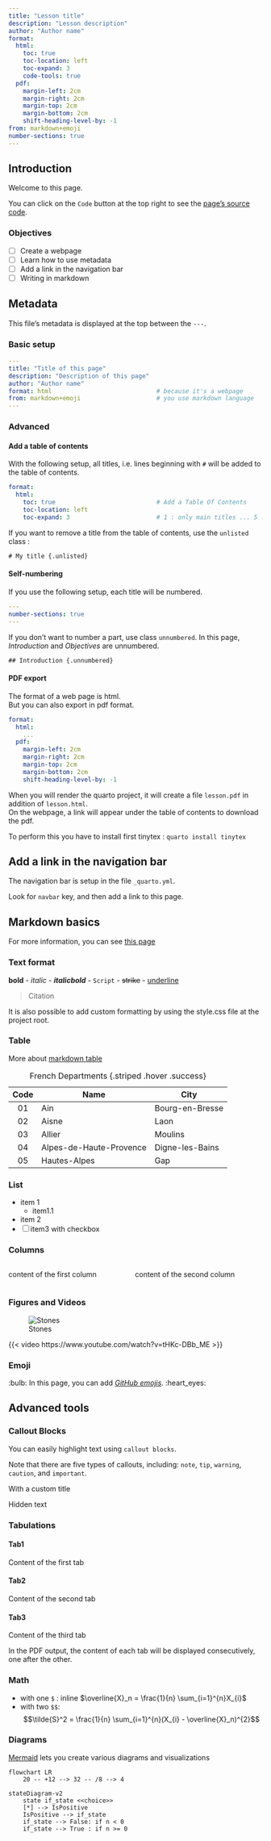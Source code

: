 ```yaml
---
title: "Lesson title"
description: "Lesson description"
author: "Author name"
format:
  html:
    toc: true
    toc-location: left
    toc-expand: 3
    code-tools: true
  pdf:
    margin-left: 2cm
    margin-right: 2cm
    margin-top: 2cm
    margin-bottom: 2cm
    shift-heading-level-by: -1
from: markdown+emoji
number-sections: true
---
```



## Introduction {.unnumbered}

Welcome to this page.

::: {.callout-important}
You can click on the `Code` button at the top right to see the [page's source code]{.underline}.
:::


### Objectives {.unnumbered}

- [ ] Create a webpage
- [ ] Learn how to use metadata
- [ ] Add a link in the navigation bar
- [ ] Writing in markdown


## Metadata

This file's metadata is displayed at the top between the `---`.

### Basic setup

```yaml
---
title: "Title of this page"
description: "Description of this page"
author: "Author name"
format: html                             # because it's a webpage
from: markdown+emoji                     # you use markdown language
---
```

### Advanced

#### Add a table of contents

With the following setup, all titles, i.e. lines beginning with `#` will be added to the table of contents.

```yaml
format:
  html:
    toc: true                            # Add a Table Of Contents
    toc-location: left
    toc-expand: 3                        # 1 : only main titles ... 5 : highly detailed
```

If you want to remove a title from the table of contents, use the `unlisted` class :

```
# My title {.unlisted}
```

#### Self-numbering

If you use the following setup, each title will be numbered.  

```yaml
---
number-sections: true
---
```

If you don't want to number a part, use class `unnumbered`. In this page, *Introduction* and *Objectives* are unnumbered.

```
## Introduction {.unnumbered}
```


#### PDF export

The format of a web page is html.  
But you can also export in pdf format.

```yaml
format:
  html:
    ...
  pdf: 
    margin-left: 2cm
    margin-right: 2cm
    margin-top: 2cm
    margin-bottom: 2cm
    shift-heading-level-by: -1
```

When you will render the quarto project, it will create a file `lesson.pdf` in addition of `lesson.html`.  
On the webpage, a link will appear under the table of contents to download the pdf.

::: {.callout-note}
To perform this you have to install first tinytex : `quarto install tinytex`
:::


## Add a link in the navigation bar

The navigation bar is setup in the file `_quarto.yml`.

Look for `navbar` key, and then add a link to this page.


## Markdown basics

For more information, you can see [this page ](https://quarto.org/docs/authoring/markdown-basics.html){.external target="_blank"}


### Text format

**bold** - *italic* - ***italicbold*** - `Script` - ~~strike~~ - [underline]{.underline}

> Citation

It is also possible to add [custom]{.green-box} formatting by using the [style.css]{.yellow-box} file at the project root.


### Table

More about [markdown table](https://quarto.org/docs/authoring/tables.html){.external target="_blank"}

| Code | Name                    | City                 |
|:----:|-------------------------|----------------------|
| 01   | Ain                     | Bourg-en-Bresse      |
| 02   | Aisne                   | Laon                 |
| 03   | Allier                  | Moulins              |
| 04   | Alpes-de-Haute-Provence | Digne-les-Bains      |
| 05   | Hautes-Alpes            | Gap                  |

: French Departments {.striped .hover .success}


### List

- item 1
  - item1.1
- item 2
- [ ] item3 with checkbox


### Columns

::: {.columns}

::: {.column}
content of the first column
:::

::: {.column}
content of the second column
:::

:::


### Figures and Videos

![Stones](img/stones.jpg)



{{< video https://www.youtube.com/watch?v=tHKc-DBb_ME >}}


### Emoji

:bulb: In this page, you can add [*GitHub emojis*](https://gist.github.com/rxaviers/7360908){target="_blank"}. :heart_eyes:


## Advanced tools


### Callout Blocks

You can easily highlight text using `callout blocks`.

::: {.callout-note}
Note that there are five types of callouts, including:
`note`, `tip`, `warning`, `caution`, and `important`.
:::


::: {.callout-important title="This is very very important"}
With a custom title
:::

::: {.callout-tip collapse="true" title="With hidden text"}
Hidden text
:::


### Tabulations

:::{.panel-tabset}

#### Tab1

Content of the first tab


#### Tab2

Content of the second tab


#### Tab3

Content of the third tab

:::

::: {.callout-caution}
In the PDF output, the content of each tab will be displayed consecutively, one after the other.
:::


### Math

- with one `$` : inline $\overline{X}_n = \frac{1}{n} \sum_{i=1}^{n}X_{i}$
- with two `$$`: $$\tilde{S}^2 = \frac{1}{n} \sum_{i=1}^{n}(X_{i} - \overline{X}_n)^{2}$$


### Diagrams 

[Mermaid](https://mermaid.js.org/){target="_blank"} lets you create various diagrams and visualizations

```mermaid
flowchart LR
    20 -- +12 --> 32 -- /8 --> 4
```


```mermaid
stateDiagram-v2
    state if_state <<choice>>
    [*] --> IsPositive
    IsPositive --> if_state
    if_state --> False: if n < 0
    if_state --> True : if n >= 0
```

